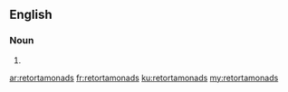 ==English==

===Noun===
{{head|en|noun plural form}}

# {{plural of|retortamonad|lang=en}}

[[ar:retortamonads]]
[[fr:retortamonads]]
[[ku:retortamonads]]
[[my:retortamonads]]